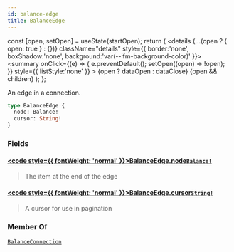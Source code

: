 ```yaml
---
id: balance-edge
title: BalanceEdge
---
```









  const [open, setOpen] = useState(startOpen);
  return (
    <details {...(open ? { open: true } : {})} className="details" style={{ border:'none', boxShadow:'none', background:'var(--ifm-background-color)' }}>
      <summary
        onClick={(e) => {
          e.preventDefault();
          setOpen((open) => !open);
        }}
        style={{ listStyle:'none' }}
      >
      {open ? dataOpen : dataClose}
      </summary>
      {open && children}
    </details>
  );
};








An edge in a connection.


```graphql
type BalanceEdge {
  node: Balance!
  cursor: String!
}
```




### Fields

#### [<code style={{ fontWeight: 'normal' }}>BalanceEdge.<b>node</b></code>](#)<Bullet />[`Balance!`](/references/iota-api/iota-graphql/reference/types/objects/balance) <Badge class="badge badge--secondary" text="non-null"/> <Badge class="badge badge--secondary" text="object"/> 
> 
> 
> The item at the end of the edge
> 

#### [<code style={{ fontWeight: 'normal' }}>BalanceEdge.<b>cursor</b></code>](#)<Bullet />[`String!`](/references/iota-api/iota-graphql/reference/types/scalars/string) <Badge class="badge badge--secondary" text="non-null"/> <Badge class="badge badge--secondary" text="scalar"/> 
> 
> 
> A cursor for use in pagination
> 





### Member Of

[`BalanceConnection`](/references/iota-api/iota-graphql/reference/types/objects/balance-connection)  <Badge class="badge badge--secondary" text="object"/>

